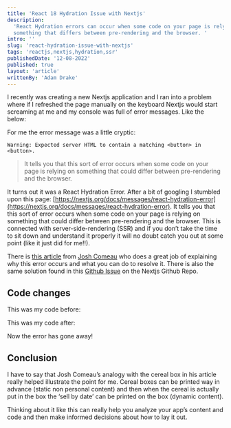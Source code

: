 ```yaml
---
title: 'React 18 Hydration Issue with Nextjs'
description:
  'React Hydration errors can occur when some code on your page is relying on
  something that differs between pre-rendering and the browser. '
intro: ''
slug: 'react-hydration-issue-with-nextjs'
tags: 'reactjs,nextjs,hydration,ssr'
publishedDate: '12-08-2022'
published: true
layout: 'article'
writtenBy: 'Adam Drake'
---
```


I recently was creating a new Nextjs application and I ran into a problem where
if I refreshed the page manually on the keyboard Nextjs would start screaming at
me and my console was full of error messages. Like the below:

<ImageComponent
  src="nextjs_error_react_hydration.png"
  altText="Screenshot Nextjs Error caused by misuse of React."
  height={651}
  width={728}
/>

For me the error message was a little cryptic:

```
Warning: Expected server HTML to contain a matching <button> in <button>.
```

> It tells you that this sort of error occurs when some code on your page is
> relying on something that could differ between pre-rendering and the browser.

It turns out it was a React Hydration Error. After a bit of googling I stumbled
upon this page:
[https://nextjs.org/docs/messages/react-hydration-error](https://nextjs.org/docs/messages/react-hydration-error).
It tells you that this sort of error occurs when some code on your page is
relying on something that could differ between pre-rendering and the browser.
This is connected with server-side-rendering (SSR) and if you don’t take the
time to sit down and understand it properly it will no doubt catch you out at
some point (like it just did for me!!).

There is
[this article](https://www.joshwcomeau.com/react/the-perils-of-rehydration/)
from [Josh Comeau](https://twitter.com/JoshWComeau) who does a great job of
explaining why this error occurs and what you can do to resolve it. There is
also the same solution found in this
[Github Issue](https://github.com/vercel/next.js/discussions/17443) on the
Nextjs Github Repo.

## Code changes

This was my code before:

<ImageComponent
  src="react_hydration_code_before.png"
  altText="React Code before change"
  height={675}
  width={728}
/>

This was my code after:

<ImageComponent
  src="react_hydration_code_after.png"
  altText="React Code after change"
  height={722}
  width={728}
/>

Now the error has gone away!

## Conclusion

I have to say that Josh Comeau’s analogy with the cereal box in his article
really helped illustrate the point for me. Cereal boxes can be printed way in
advance (static non personal content) and then when the cereal is actually put
in the box the ‘sell by date’ can be printed on the box (dynamic content).

Thinking about it like this can really help you analyze your app’s content and
code and then make informed decisions about how to lay it out.
